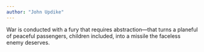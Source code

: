 ```yaml
---
author: "John Updike"
---
```


War is conducted with a fury that requires abstraction—that turns a planeful of peaceful passengers, children included, into a missile the faceless enemy deserves.


